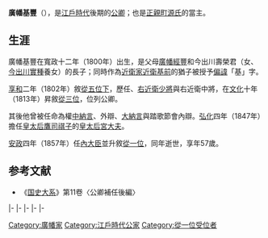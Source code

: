 {{東亞男性歷史人物
|名稱 = 廣幡基豐
|出生日期 = [[寬政|寬政]]十二年四月二十二（1800年5月15日）
|逝世日期 = [[安政|安政]]四年五月二十九（{{death date and age|1857|6|20|1800|5|15}}）
|法號 = 大寶藏院
|身份 = [[從一位|從一位]][[內大臣_(日本)|內大臣]]
|主君 = [[光格天皇|光格天皇]]→[[仁孝天皇|仁孝天皇]]→[[孝明天皇|孝明天皇]]
|父親 = [[廣幡經豐|廣幡經豐]]
|母親 = 今出川壽榮君
|猶父 = [[近衛基前|近衛基前]]
|妻 = 鷹司皐子
|妻之父 = [[鷹司政熙|鷹司政熙]]
|子 = [[廣幡忠禮|廣幡忠禮]]、水無瀨經家
|女 = 近衛豐子、廣幡牧子、廣幡輝子、廣幡經子、廣幡繁子
|養女 = 廣幡叔子
}}

{{japanese|japanese=広幡 基豊|kana=ひろはた もととよ|romaji=Hirohata Mototoyo|kyujitai=廣幡 基豐}}
'''廣幡基豐'''（{{bd|1800年|5月15日|1857年|6月20日}}），是[[江戶時代|江戶時代]]後期的[[公卿|公卿]]；也是[[正親町源氏|正親町源氏]]的{{link-ja|廣幡家|広幡家}}當主。

==生涯==
廣幡基豐在寬政十二年（1800年）出生，是父母[[廣幡經豐|廣幡經豐]]和今出川壽榮君（{{link-ja|日野資矩|日野資矩}}女、[[今出川實種|今出川實種]]養女）的長子；同時作為[[近衛家|近衛家]][[近衛基前|近衛基前]]的猶子被授予[[名諱#偏諱|偏諱]]「基」字。

[[享和|享和]]二年（1802年）敘[[從五位|從五位下]]，歷任{{link-ja|侍從 (日本)|侍従|侍從}}、[[近衛府|右近衛少將]]與右近衛中將，在[[文化_(年號)|文化]]十年（1813年）昇敘[[從三位|從三位]]，位列公卿。

其後他曾被任命為權[[中納言|中納言]]、{{link-ja|踏歌節會|踏歌節会}}外辯、[[大納言|大納言]]與踏歌節會內辯。[[弘化|弘化]]四年（1847年）擔任[[皇太后|皇太后]][[鷹司祺子|鷹司祺子]]的[[皇太后宮職|皇太后宮大夫]]。

[[安政|安政]]四年（1857年）任[[內大臣_(日本)|內大臣]]並升敘[[從一位|從一位]]，同年逝世，享年57歲。

==参考文献==
*《[[国史大系|国史大系]]》第11卷〈公卿補任後編〉

{{start box|width=auto}}
{{s-pre}}
|-
{{s-before|[[廣幡經豐|廣幡經豐]]}}
{{s-title|{{link-ja|廣幡家|広幡家}}當主|1838年10月11日－1857年6月20日}}
{{s-after|[[廣幡忠禮|廣幡忠禮]]}}
|-
{{s-off}}
|-
{{s-before|[[鷹司輔熙|鷹司輔熙]]}}
{{s-title|[[內大臣_(日本)|內大臣]]|1857年3月3日－1857年6月6日}}
{{s-after|[[三條實萬|三條實萬]]}}
|-
{{s-mil}}
|-
{{s-before|[[一條忠香|一條忠香]]}}
{{s-title|{{link-ja|近衛大將|近衛大将|右大將}}|1849年2月14日－1857年3月3日}}
{{s-after|三條實萬}}
{{end box}}

{{廣幡家當主}}
[[Category:廣幡家|Category:廣幡家]]
[[Category:江戶時代公家|Category:江戶時代公家]]
[[Category:從一位受位者|Category:從一位受位者]]